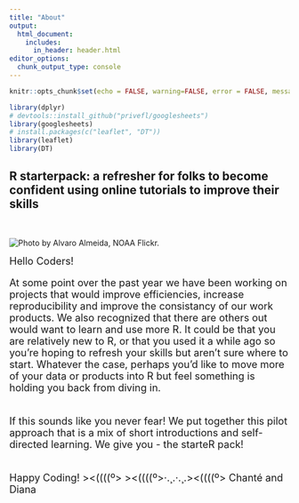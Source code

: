 ```yaml
---
title: "About"
output:
  html_document:
    includes:
      in_header: header.html
editor_options: 
  chunk_output_type: console
---
```


```r
knitr::opts_chunk$set(echo = FALSE, warning=FALSE, error = FALSE, message = FALSE)

library(dplyr)
# devtools::install_github("privefl/googlesheets")
library(googlesheets)
# install.packages(c("leaflet", "DT"))
library(leaflet)
library(DT)
```



## R starterpack: a refresher for folks to become confident using online tutorials to improve their skills
<br>
<div class = "row">
<div class = "col-md-6">

<!-- ![Photo by Alvaro Almeida, [NOAA Flickr](https://www.flickr.com/photos/alvarolsalmeida/45332600361/).](aboutimg.jpg) -->

![Photo by Alvaro Almeida, [NOAA Flickr](https://www.flickr.com/photos/alvarolsalmeida/45332600361/).](aboutimg.jpg)
<!-- ![Photo by Alvaro Almeida, NOAA Flickr](aboutimg.jpg) -->

</div>

<div class = "col-md-6">

<font size = 4.5> Hello Coders!

At some point over the past year we have been working on projects that would improve efficiencies, increase reproducibility and improve the consistancy of our work products.  We also recognized that there are others out would want to learn and use more R. It could be that you are relatively new to R, or that you used it a while ago so you're hoping to refresh your skills but aren't sure where to start. Whatever the case, perhaps you'd like to move more of your data or products into R but feel something is holding you back from diving in. 

<br>
If this sounds like you never fear! We put together this pilot approach that is a mix of short introductions and self-directed learning. We give you - the starteR pack!

<br>
Happy Coding!  ><((((º>  ><((((º>·.¸.·.¸.><((((º> Chanté and Diana

</div>




